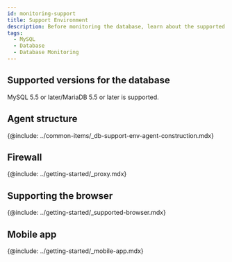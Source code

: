 ```yaml
---
id: monitoring-support
title: Support Environment
description: Before monitoring the database, learn about the supported database types.
tags:
  - MySQL
  - Database
  - Database Monitoring
---
```



<Desc name='MySQL' />

## Supported versions for the database

MySQL 5.5 or later/MariaDB 5.5 or later is supported.

## Agent structure

{@include: ../common-items/_db-support-env-agent-construction.mdx} 

## Firewall

{@include: ../getting-started/_proxy.mdx}   

## Supporting the browser

{@include: ../getting-started/_supported-browser.mdx}  

## Mobile app

{@include: ../getting-started/_mobile-app.mdx} 
